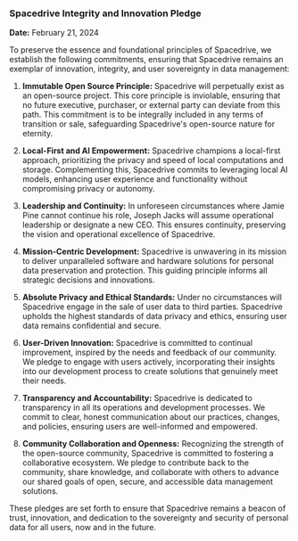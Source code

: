 ### Spacedrive Integrity and Innovation Pledge

**Date:** February 21, 2024

To preserve the essence and foundational principles of Spacedrive, we establish the following commitments, ensuring that Spacedrive remains an exemplar of innovation, integrity, and user sovereignty in data management:

1. **Immutable Open Source Principle:** Spacedrive will perpetually exist as an open-source project. This core principle is inviolable, ensuring that no future executive, purchaser, or external party can deviate from this path. This commitment is to be integrally included in any terms of transition or sale, safeguarding Spacedrive's open-source nature for eternity.

2. **Local-First and AI Empowerment:** Spacedrive champions a local-first approach, prioritizing the privacy and speed of local computations and storage. Complementing this, Spacedrive commits to leveraging local AI models, enhancing user experience and functionality without compromising privacy or autonomy.

3. **Leadership and Continuity:** In unforeseen circumstances where Jamie Pine cannot continue his role, Joseph Jacks will assume operational leadership or designate a new CEO. This ensures continuity, preserving the vision and operational excellence of Spacedrive.

4. **Mission-Centric Development:** Spacedrive is unwavering in its mission to deliver unparalleled software and hardware solutions for personal data preservation and protection. This guiding principle informs all strategic decisions and innovations.

5. **Absolute Privacy and Ethical Standards:** Under no circumstances will Spacedrive engage in the sale of user data to third parties. Spacedrive upholds the highest standards of data privacy and ethics, ensuring user data remains confidential and secure.

6. **User-Driven Innovation:** Spacedrive is committed to continual improvement, inspired by the needs and feedback of our community. We pledge to engage with users actively, incorporating their insights into our development process to create solutions that genuinely meet their needs.

7. **Transparency and Accountability:** Spacedrive is dedicated to transparency in all its operations and development processes. We commit to clear, honest communication about our practices, changes, and policies, ensuring users are well-informed and empowered.

8. **Community Collaboration and Openness:** Recognizing the strength of the open-source community, Spacedrive is committed to fostering a collaborative ecosystem. We pledge to contribute back to the community, share knowledge, and collaborate with others to advance our shared goals of open, secure, and accessible data management solutions.

These pledges are set forth to ensure that Spacedrive remains a beacon of trust, innovation, and dedication to the sovereignty and security of personal data for all users, now and in the future.
